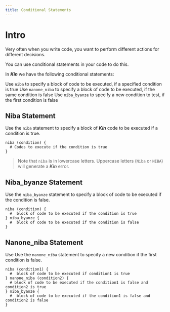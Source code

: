 ```yaml
---
title: Conditional Statements
---
```


# Intro

Very often when you write code, you want to perform different actions for different decisions.

You can use conditional statements in your code to do this.

In **_Kin_** we have the following conditional statements:

Use `niba` to specify a block of code to be executed, if a specified condition is true
Use `nanone_niba` to specify a block of code to be executed, if the same condition is false
Use `niba_byanze` to specify a new condition to test, if the first condition is false

## Niba Statement

Use the `niba` statement to specify a block of **_Kin_** code to be executed if a condition is true.

```Kin
niba (condition) {
  # Codes to execute if the condition is true
}
```

> Note that `niba` is in lowercase letters. Uppercase letters (`Niba` or `NIBA`) will generate a **_Kin_** error.

## Niba_byanze Statement

Use the `niba_byanze` statement to specify a block of code to be executed if the condition is false.

```Kin
niba (condition) {
  #  block of code to be executed if the condition is true
} niba_byanze {
  #  block of code to be executed if the condition is false
}
```

## Nanone_niba Statement

Use Use the `nanone_niba` statement to specify a new condition if the first condition is false.

```Kin
niba (condition1) {
  #  block of code to be executed if condition1 is true
} nanone_niba (condition2) {
  # block of code to be executed if the condition1 is false and condition2 is true
} niba_byanze {
  #  block of code to be executed if the condition1 is false and condition2 is false
}
```
